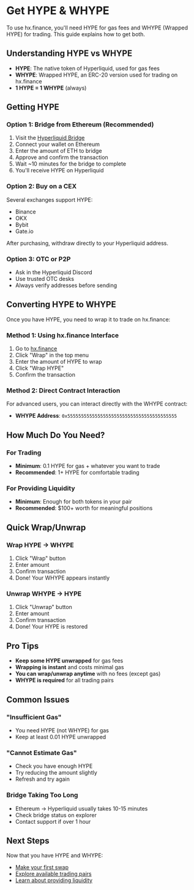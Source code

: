 # Get HYPE & WHYPE

To use hx.finance, you'll need HYPE for gas fees and WHYPE (Wrapped HYPE) for trading. This guide explains how to get both.

## Understanding HYPE vs WHYPE

- **HYPE**: The native token of Hyperliquid, used for gas fees
- **WHYPE**: Wrapped HYPE, an ERC-20 version used for trading on hx.finance
- **1 HYPE = 1 WHYPE** (always)

## Getting HYPE

### Option 1: Bridge from Ethereum (Recommended)

1. Visit the [Hyperliquid Bridge](https://bridge.hyperliquid.xyz)
2. Connect your wallet on Ethereum
3. Enter the amount of ETH to bridge
4. Approve and confirm the transaction
5. Wait ~10 minutes for the bridge to complete
6. You'll receive HYPE on Hyperliquid

### Option 2: Buy on a CEX

Several exchanges support HYPE:
- Binance
- OKX
- Bybit
- Gate.io

After purchasing, withdraw directly to your Hyperliquid address.

### Option 3: OTC or P2P

- Ask in the Hyperliquid Discord
- Use trusted OTC desks
- Always verify addresses before sending

## Converting HYPE to WHYPE

Once you have HYPE, you need to wrap it to trade on hx.finance:

### Method 1: Using hx.finance Interface

1. Go to [hx.finance](https://hx.finance)
2. Click "Wrap" in the top menu
3. Enter the amount of HYPE to wrap
4. Click "Wrap HYPE"
5. Confirm the transaction

### Method 2: Direct Contract Interaction

For advanced users, you can interact directly with the WHYPE contract:
- **WHYPE Address**: `0x5555555555555555555555555555555555555555`

## How Much Do You Need?

### For Trading
- **Minimum**: 0.1 HYPE for gas + whatever you want to trade
- **Recommended**: 1+ HYPE for comfortable trading

### For Providing Liquidity
- **Minimum**: Enough for both tokens in your pair
- **Recommended**: $100+ worth for meaningful positions

## Quick Wrap/Unwrap

### Wrap HYPE → WHYPE
1. Click "Wrap" button
2. Enter amount
3. Confirm transaction
4. Done! Your WHYPE appears instantly

### Unwrap WHYPE → HYPE
1. Click "Unwrap" button
2. Enter amount
3. Confirm transaction
4. Done! Your HYPE is restored

## Pro Tips

- **Keep some HYPE unwrapped** for gas fees
- **Wrapping is instant** and costs minimal gas
- **You can wrap/unwrap anytime** with no fees (except gas)
- **WHYPE is required** for all trading pairs

## Common Issues

### "Insufficient Gas"
- You need HYPE (not WHYPE) for gas
- Keep at least 0.01 HYPE unwrapped

### "Cannot Estimate Gas"
- Check you have enough HYPE
- Try reducing the amount slightly
- Refresh and try again

### Bridge Taking Too Long
- Ethereum → Hyperliquid usually takes 10-15 minutes
- Check bridge status on explorer
- Contact support if over 1 hour

## Next Steps

Now that you have HYPE and WHYPE:
- [Make your first swap](/docs/getting-started/first-swap)
- [Explore available trading pairs](/docs/trading/available-pairs)
- [Learn about providing liquidity](/docs/liquidity/becoming-lp)